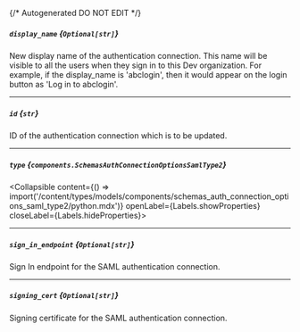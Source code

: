 {/* Autogenerated DO NOT EDIT  */}

##### `display_name` *{`Optional[str]`}*
New display name of the authentication connection. This name will
be visible to all the users when they sign in to this Dev
organization. For example, if the display_name is 'abclogin', then
it would appear on the login button as 'Log in to abclogin'.


---
##### `id` *{`str`}*
ID of the authentication connection which is to be updated.


---
##### `type` *{`components.SchemasAuthConnectionOptionsSamlType2`}*
<Collapsible content={() => import('/content/types/models/components/schemas_auth_connection_options_saml_type2/python.mdx')} openLabel={Labels.showProperties} closeLabel={Labels.hideProperties}>
</Collapsible>

---
##### `sign_in_endpoint` *{`Optional[str]`}*
Sign In endpoint for the SAML authentication connection.

---
##### `signing_cert` *{`Optional[str]`}*
Signing certificate for the SAML authentication connection.



